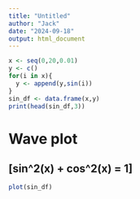 ```yaml
---
title: "Untitled"
author: "Jack"
date: "2024-09-18"
output: html_document
---
```

```r
x <- seq(0,20,0.01)
y <- c()
for(i in x){
  y <- append(y,sin(i))
}
sin_df <- data.frame(x,y)
print(head(sin_df,3))

```
# Wave plot
## \[sin^2(x) + cos^2(x) = 1\]
```r
plot(sin_df)
```